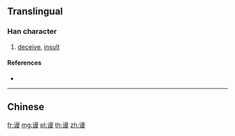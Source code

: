 {{character info/new}}
{{also|謾}}
==Translingual==

===Han character===
{{Han char|rn=149|rad=讠|as=11|sn=13|four=|canj=IVAWE}}

# [[deceive]], [[insult]]

====References====
* {{Han ref|kx=1188.181|hdz=64013.010|uh=8C29|ud=35881}}

----

==Chinese==
{{zh-see|謾}}

[[fr:谩]]
[[mg:谩]]
[[pl:谩]]
[[th:谩]]
[[zh:谩]]
